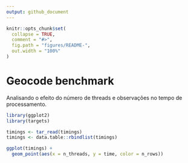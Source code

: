 ```yaml
---
output: github_document
---
```

  
```r
knitr::opts_chunk$set(
  collapse = TRUE,
  comment = "#>",
  fig.path = "figures/README-",
  out.width = "100%"
)
```

# Geocode benchmark

Analisando o efeito do número de threads e observações no tempo de
processamento.

```r
library(ggplot2)
library(targets)

timings <- tar_read(timings)
timings <- data.table::rbindlist(timings)

ggplot(timings) +
  geom_point(aes(x = n_threads, y = time, color = n_rows))
```
